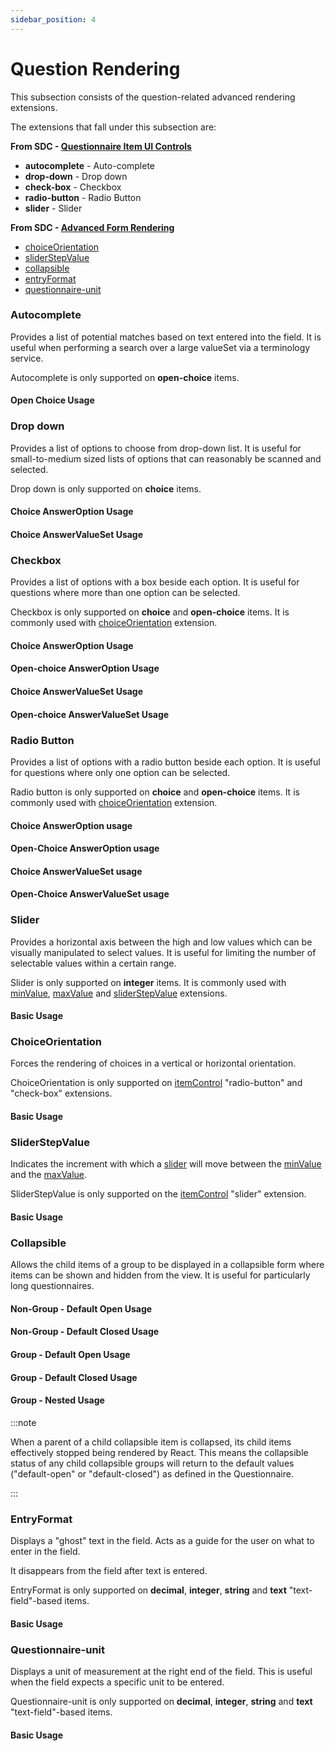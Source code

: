 ```yaml
---
sidebar_position: 4
---
```



# Question Rendering

This subsection consists of the question-related advanced rendering extensions.

The extensions that fall under this subsection are:

**From SDC - [Questionnaire Item UI Controls](https://hl7.org/fhir/extensions/CodeSystem-questionnaire-item-control.html)**

- **autocomplete** - Auto-complete
- **drop-down** - Drop down
- **check-box** - Checkbox
- **radio-button** - Radio Button
- **slider** - Slider

**From SDC - [Advanced Form Rendering](http://hl7.org/fhir/uv/sdc/rendering.html)**

- [choiceOrientation](http://hl7.org/fhir/uv/sdc/rendering.html#choiceOrientation)
- [sliderStepValue](http://hl7.org/fhir/uv/sdc/rendering.html#sliderStepValue)
- [collapsible](http://hl7.org/fhir/uv/sdc/rendering.html#collapsible)
- [entryFormat](http://hl7.org/fhir/uv/sdc/rendering.html#entryFormat)
- [questionnaire-unit](https://hl7.org/fhir/extensions/StructureDefinition-questionnaire-unit.html)

### Autocomplete

Provides a list of potential matches based on text entered into the field. It is useful when performing a search over a large valueSet via a terminology service.

Autocomplete is only supported on **open-choice** items.

#### Open Choice Usage

<IframeContainer
  storyId="component-sdc-8-1-2-advanced-control-appearance-item-control-question--autocomplete-open-choice"
  initialHeight={280}
/>

### Drop down

Provides a list of options to choose from drop-down list. It is useful for small-to-medium sized lists of options that can reasonably be scanned and selected.

Drop down is only supported on **choice** items.

#### Choice AnswerOption Usage

<IframeContainer
  storyId="component-sdc-8-1-2-advanced-control-appearance-item-control-question--drop-down-choice-answer-option"
  initialHeight={280}
/>

#### Choice AnswerValueSet Usage

<IframeContainer
  storyId="component-sdc-8-1-2-advanced-control-appearance-item-control-question--drop-down-choice-answer-value-set"
  initialHeight={280}
/>

### Checkbox

Provides a list of options with a box beside each option. It is useful for questions where more than one option can be selected.

Checkbox is only supported on **choice** and **open-choice** items. It is commonly used with [choiceOrientation](http://hl7.org/fhir/StructureDefinition/choiceOrientation) extension.

#### Choice AnswerOption Usage

<IframeContainer
  storyId="component-sdc-8-1-2-advanced-control-appearance-item-control-question--checkbox-choice-answer-option"
  initialHeight={592}
/>

#### Open-choice AnswerOption Usage

<IframeContainer
  storyId="component-sdc-8-1-2-advanced-control-appearance-item-control-question--checkbox-open-choice-answer-option"
  initialHeight={944}
/>

#### Choice AnswerValueSet Usage

<IframeContainer
  storyId="component-sdc-8-1-2-advanced-control-appearance-item-control-question--checkbox-choice-answer-value-set"
  initialHeight={388}
/>

#### Open-choice AnswerValueSet Usage

<IframeContainer
  storyId="component-sdc-8-1-2-advanced-control-appearance-item-control-question--checkbox-open-choice-answer-value-set"
  initialHeight={876}
/>

### Radio Button

Provides a list of options with a radio button beside each option. It is useful for questions where only one option can be selected.

Radio button is only supported on **choice** and **open-choice** items. It is commonly used with [choiceOrientation](http://hl7.org/fhir/StructureDefinition/choiceOrientation) extension.

#### Choice AnswerOption usage

<IframeContainer
  storyId="component-sdc-8-1-2-advanced-control-appearance-item-control-question--radio-choice-answer-option"
  initialHeight={216}
/>

#### Open-Choice AnswerOption usage

<IframeContainer
  storyId="component-sdc-8-1-2-advanced-control-appearance-item-control-question--radio-open-choice-answer-option"
  initialHeight={250}
/>

#### Choice AnswerValueSet usage

<IframeContainer
  storyId="component-sdc-8-1-2-advanced-control-appearance-item-control-question--radio-choice-answer-value-set"
  initialHeight={180}
/>

#### Open-Choice AnswerValueSet usage

<IframeContainer
  storyId="component-sdc-8-1-2-advanced-control-appearance-item-control-question--radio-open-choice-answer-value-set"
  initialHeight={216}
/>

### Slider

Provides a horizontal axis between the high and low values which can be visually manipulated to select values. It is useful for limiting the number of selectable values within a certain range.

Slider is only supported on **integer** items. It is commonly used with [minValue](http://hl7.org/fhir/StructureDefinition/minValue), [maxValue](http://hl7.org/fhir/StructureDefinition/minValue) and [sliderStepValue](http://hl7.org/fhir/StructureDefinition/questionnaire-sliderStepValue) extensions.

#### Basic Usage

<IframeContainer
  storyId="component-sdc-8-1-2-advanced-control-appearance-item-control-question--slider-integer"
  initialHeight={144}
/>

### ChoiceOrientation

Forces the rendering of choices in a vertical or horizontal orientation.

ChoiceOrientation is only supported on [itemControl](https://hl7.org/fhir/extensions/CodeSystem-questionnaire-item-control.html) "radio-button" and "check-box" extensions.

#### Basic Usage

<IframeContainer
  storyId="component-sdc-8-1-2-advanced-control-appearance--choice-orientation"
  initialHeight={288}
/>

### SliderStepValue

Indicates the increment with which a [slider](#slider) will move between the [minValue](http://hl7.org/fhir/StructureDefinition/minValue) and the [maxValue](http://hl7.org/fhir/StructureDefinition/minValue).

SliderStepValue is only supported on the [itemControl](https://hl7.org/fhir/extensions/CodeSystem-questionnaire-item-control.html) "slider" extension.

#### Basic Usage

<IframeContainer
  storyId="component-sdc-8-1-2-advanced-control-appearance--slider-step-value"
  initialHeight={144}
/>

### Collapsible

Allows the child items of a group to be displayed in a collapsible form where items can be shown and hidden from the view. It is useful for particularly long questionnaires.

#### Non-Group - Default Open Usage

<IframeContainer
  storyId="component-sdc-8-1-2-advanced-control-appearance--collapsible-single-default-open"
  initialHeight={288}
/>

#### Non-Group - Default Closed Usage

<IframeContainer
  storyId="component-sdc-8-1-2-advanced-control-appearance--collapsible-single-default-closed"
  initialHeight={164}
/>

#### Group - Default Open Usage

<IframeContainer
  storyId="component-sdc-8-1-2-advanced-control-appearance--collapsible-group-default-open"
  initialHeight={328}
/>

#### Group - Default Closed Usage

<IframeContainer
  storyId="component-sdc-8-1-2-advanced-control-appearance--collapsible-group-default-closed"
  initialHeight={120}
/>

#### Group - Nested Usage

<IframeContainer
  storyId="component-sdc-8-1-2-advanced-control-appearance--collapsible-group-nested"
  initialHeight={644}
/>

:::note

When a parent of a child collapsible item is collapsed, its child items effectively stopped being rendered by React.
This means the collapsible status of any child collapsible groups will return to the default values ("default-open" or "default-closed") as defined in the Questionnaire.

:::

### EntryFormat

Displays a "ghost" text in the field. Acts as a guide for the user on what to enter in the field.

It disappears from the field after text is entered.

EntryFormat is only supported on **decimal**, **integer**, **string** and **text** "text-field"-based items.

#### Basic Usage

<IframeContainer
  storyId="component-sdc-8-1-3-advanced-additional-display-content--entry-format"
  initialHeight={120}
/>

### Questionnaire-unit

Displays a unit of measurement at the right end of the field. This is useful when the field expects a specific unit to be entered.

Questionnaire-unit is only supported on **decimal**, **integer**, **string** and **text** "text-field"-based items.

#### Basic Usage

<IframeContainer
  storyId="component-sdc-8-1-3-advanced-additional-display-content--questionnaire-unit"
  initialHeight={120}
/>
